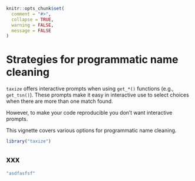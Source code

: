 <!--
%\VignetteEngine{knitr::knitr}
%\VignetteIndexEntry{Strategies for programmatic name cleaning}
%\VignetteEncoding{UTF-8}
-->

```r
knitr::opts_chunk$set(
  comment = "#>",
  collapse = TRUE,
  warning = FALSE,
  message = FALSE
)
```

Strategies for programmatic name cleaning
=========================================

`taxize` offers interactive prompts when using `get_*()` functions (e.g., `get_tsn()`).
These prompts make it easy in interactive use to select choices when there are more
than one match found.

However, to make your code reproducible you don't want interactive prompts.

This vignette covers various options for programmatic name cleaning.

```r
library("taxize")
```

## xxx

```r
"asdfasfsf"
```
